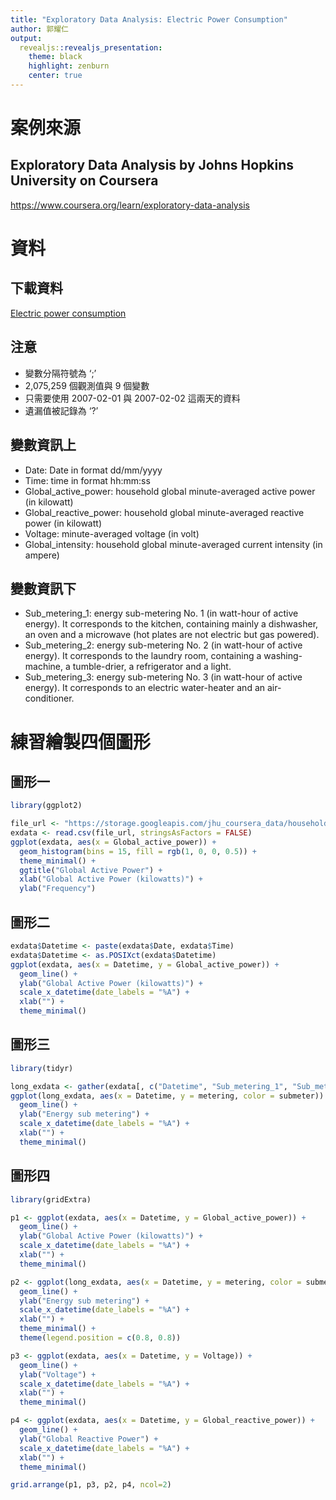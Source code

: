 ```yaml
---
title: "Exploratory Data Analysis: Electric Power Consumption"
author: 郭耀仁
output: 
  revealjs::revealjs_presentation:
    theme: black
    highlight: zenburn
    center: true
---
```


# 案例來源

## Exploratory Data Analysis by Johns Hopkins University on Coursera

<https://www.coursera.org/learn/exploratory-data-analysis>

# 資料

## 下載資料

[Electric power consumption](https://storage.googleapis.com/jhu_coursera_data/household_power_consumption.zip)

## 注意

- 變數分隔符號為 ';'
- 2,075,259 個觀測值與 9 個變數
- 只需要使用 2007-02-01 與 2007-02-02 這兩天的資料
- 遺漏值被記錄為 '?'

## 變數資訊上

- Date: Date in format dd/mm/yyyy
- Time: time in format hh:mm:ss
- Global_active_power: household global minute-averaged active power (in kilowatt)
- Global_reactive_power: household global minute-averaged reactive power (in kilowatt)
- Voltage: minute-averaged voltage (in volt)
- Global_intensity: household global minute-averaged current intensity (in ampere)

## 變數資訊下

- Sub_metering_1: energy sub-metering No. 1 (in watt-hour of active energy). It corresponds to the kitchen, containing mainly a dishwasher, an oven and a microwave (hot plates are not electric but gas powered).
- Sub_metering_2: energy sub-metering No. 2 (in watt-hour of active energy). It corresponds to the laundry room, containing a washing-machine, a tumble-drier, a refrigerator and a light.
- Sub_metering_3: energy sub-metering No. 3 (in watt-hour of active energy). It corresponds to an electric water-heater and an air-conditioner.

# 練習繪製四個圖形

## 圖形一

```r
library(ggplot2)

file_url <- "https://storage.googleapis.com/jhu_coursera_data/household_power_consumption.csv"
exdata <- read.csv(file_url, stringsAsFactors = FALSE)
ggplot(exdata, aes(x = Global_active_power)) +
  geom_histogram(bins = 15, fill = rgb(1, 0, 0, 0.5)) +
  theme_minimal() +
  ggtitle("Global Active Power") +
  xlab("Global Active Power (kilowatts)") +
  ylab("Frequency")
```

## 圖形二

```r
exdata$Datetime <- paste(exdata$Date, exdata$Time)
exdata$Datetime <- as.POSIXct(exdata$Datetime)
ggplot(exdata, aes(x = Datetime, y = Global_active_power)) +
  geom_line() +
  ylab("Global Active Power (kilowatts)") +
  scale_x_datetime(date_labels = "%A") +
  xlab("") +
  theme_minimal()
```

## 圖形三

```r
library(tidyr)

long_exdata <- gather(exdata[, c("Datetime", "Sub_metering_1", "Sub_metering_2", "Sub_metering_3")], key = submeter, value = metering, Sub_metering_1, Sub_metering_2, Sub_metering_3)
ggplot(long_exdata, aes(x = Datetime, y = metering, color = submeter)) +
  geom_line() +
  ylab("Energy sub metering") +
  scale_x_datetime(date_labels = "%A") +
  xlab("") +
  theme_minimal()
```

## 圖形四

```r
library(gridExtra)

p1 <- ggplot(exdata, aes(x = Datetime, y = Global_active_power)) +
  geom_line() +
  ylab("Global Active Power (kilowatts)") +
  scale_x_datetime(date_labels = "%A") +
  xlab("") +
  theme_minimal()

p2 <- ggplot(long_exdata, aes(x = Datetime, y = metering, color = submeter)) +
  geom_line() +
  ylab("Energy sub metering") +
  scale_x_datetime(date_labels = "%A") +
  xlab("") +
  theme_minimal() +
  theme(legend.position = c(0.8, 0.8))

p3 <- ggplot(exdata, aes(x = Datetime, y = Voltage)) +
  geom_line() +
  ylab("Voltage") +
  scale_x_datetime(date_labels = "%A") +
  xlab("") +
  theme_minimal()

p4 <- ggplot(exdata, aes(x = Datetime, y = Global_reactive_power)) +
  geom_line() +
  ylab("Global Reactive Power") +
  scale_x_datetime(date_labels = "%A") +
  xlab("") +
  theme_minimal()

grid.arrange(p1, p3, p2, p4, ncol=2)
```
